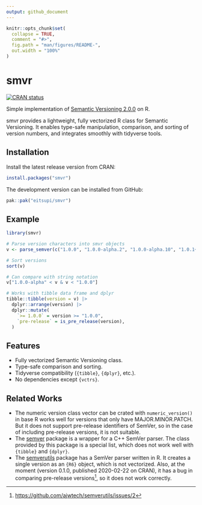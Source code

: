 ```yaml
---
output: github_document
---
```


<!-- README.md is generated from README.Rmd. Please edit that file -->

```r
knitr::opts_chunk$set(
  collapse = TRUE,
  comment = "#>",
  fig.path = "man/figures/README-",
  out.width = "100%"
)
```

# smvr

<!-- badges: start -->
[![CRAN status](https://www.r-pkg.org/badges/version/smvr)](https://CRAN.R-project.org/package=smvr)
<!-- badges: end -->

Simple implementation of [Semantic Versioning 2.0.0](https://semver.org/) on R.

smvr provides a lightweight, fully vectorized R class for Semantic Versioning.
It enables type-safe manipulation, comparison, and sorting of version numbers,
and integrates smoothly with tidyverse tools.

## Installation

Install the latest release version from CRAN:

```r
install.packages("smvr")
```

The development version can be installed from GitHub:

```r
pak::pak("eitsupi/smvr")
```

## Example

```r
library(smvr)

# Parse version characters into smvr objects
v <- parse_semver(c("1.0.0", "1.0.0-alpha.2", "1.0.0-alpha.10", "1.0.1+20250621", "0.9.0"))

# Sort versions
sort(v)

# Can compare with string notation
v["1.0.0-alpha" < v & v < "1.0.0"]

# Works with tibble data frame and dplyr
tibble::tibble(version = v) |>
  dplyr::arrange(version) |>
  dplyr::mutate(
    `>= 1.0.0` = version >= "1.0.0",
    `pre-release` = is_pre_release(version),
  )
```

## Features

- Fully vectorized Semantic Versioning class.
- Type-safe comparison and sorting.
- Tidyverse compatibility (`{tibble}`, `{dplyr}`, etc.).
- No dependencies except `{vctrs}`.

## Related Works

- The numeric version class vector can be crated with `numeric_version()` in base R works well for versions
  that only have MAJOR.MINOR.PATCH. But it does not support pre-release identifiers of SemVer,
  so in the case of including pre-release versions, it is not suitable.
- The [semver](https://CRAN.R-project.org/package=semver) package is a wrapper for a C++ SemVer parser.
  The class provided by this package is a special list, which does not work well with `{tibble}` and `{dplyr}`.
- The [semverutils](https://CRAN.R-project.org/package=semverutils) package has a SemVer parser written in R.
  It creates a single version as an `{R6}` object, which is not vectorized.
  Also, at the moment (version 0.1.0, published 2020-02-22 on CRAN),
  it has a bug in comparing pre-release versions[^semverutils], so it does not work correctly.

[^semverutils]: <https://github.com/ajwtech/semverutils/issues/2>
